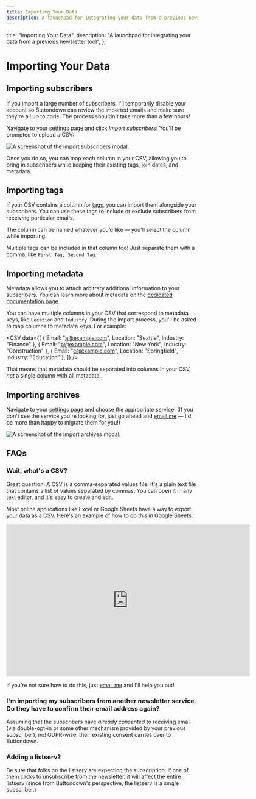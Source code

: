 ```yaml
---
title: Importing Your Data
description: A launchpad for integrating your data from a previous newsletter tool
---
```



  title: "Importing Your Data",
  description:
    "A launchpad for integrating your data from a previous newsletter tool",
};

# Importing Your Data

## Importing subscribers

If you import a large number of subscribers, I'll temporarily disable your account so Buttondown can review the imported emails and make sure they're all up to code. The process shouldn't take more than a few hours!

Navigate to your [settings page](https://buttondown.email/settings) and click _Import subscribers!_ You'll be prompted to upload a CSV:

![A screenshot of the import subscribers modal.](/images/import-subscribers.png)

Once you do so, you can map each column in your CSV, allowing you to bring in subscribers while keeping their existing tags, join dates, and metadata.

## Importing tags

If your CSV contains a column for [tags](/getting-started/sending-your-first-email#tags-and-segmentation), you can import them alongside your subscribers. You can use these tags to include or exclude subscribers from receiving particular emails.

The column can be named whatever you’d like — you'll select the column while importing.

Multiple tags can be included in that column too! Just separate them with a comma, like `First Tag, Second Tag`.

## Importing metadata

Metadata allows you to attach arbitrary additional information to your subscribers. You can learn more about metadata on the [dedicated documentation page](/advanced-features/metadata).

You can have multiple columns in your CSV that correspond to metadata keys, like `Location` and `Industry`. During the import process, you'll be asked to map columns to metadata keys. For example:

<CSV
  data={[
    { Email: "a@example.com", Location: "Seattle", Industry: "Finance" },
    { Email: "b@example.com", Location: "New York", Industry: "Construction" },
    { Email: "c@example.com", Location: "Springfield", Industry: "Education" },
  ]}
/>

That means that metadata should be separated into columns in your CSV, _not_ a single column with all metadata.

## Importing archives

Navigate to your [settings page](https://buttondown.email/settings) and choose the appropriate service! (If you don't see the service you're looking for, just go ahead and [email me](https://buttondown.email/settings) — I'd be more than happy to migrate them for you!)

![A screenshot of the import archives modal.](/images/import-archives.png)

## FAQs

### Wait, what's a CSV?

Great question! A CSV is a comma-separated values file. It's a plain text file that contains a list of values separated by commas. You can open it in any text editor, and it's easy to create and edit.

Most online applications like Excel or Google Sheets have a way to export your data as a CSV. Here's an example of how to do this in Google Sheets:

<iframe
  width="640"
  height="400"
  src="https://www.loom.com/embed/b31205466e0c45afbcb3c78c6c9b31ea"
  frameborder="0"
  webkitallowfullscreen
  mozallowfullscreen
  allowfullscreen
></iframe>

If you're not sure how to do this, just [email me](mailto:justin@buttondown.email) and I'll help you out!

### I'm importing my subscribers from another newsletter service. Do they have to confirm their email address again?

Assuming that the subscribers have _already consented_ to receiving email (via double-opt-in or some other mechanism provided by your previous subscriber), no! GDPR-wise, their existing consent carries over to Buttondown.

### Adding a listserv?

Be sure that folks on the listserv are expecting the subscription: if one of them clicks to unsubscribe from the newsletter, it will affect the entire listserv (since from Buttondown's perspective, the listserv is a single subscriber.)
